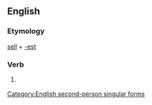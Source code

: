 ==English==

===Etymology===
[[sell]] + [[-est]]

===Verb===
{{en-verb form}}

# {{archaic}} {{form of|Second-person singular simple present form|sell}}

[[Category:English second-person singular forms]]